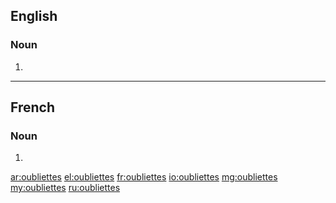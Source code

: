==English==

===Noun===
{{head|en|plural}}

# {{plural of|oubliette|lang=en}}

----

==French==

===Noun===
{{head|fr|plural}} {{p}}

# {{plural of|oubliette|lang=fr}}

[[ar:oubliettes]]
[[el:oubliettes]]
[[fr:oubliettes]]
[[io:oubliettes]]
[[mg:oubliettes]]
[[my:oubliettes]]
[[ru:oubliettes]]